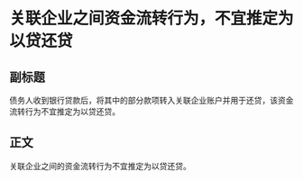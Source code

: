 # 关联企业之间资金流转行为，不宜推定为以贷还贷
## 副标题
债务人收到银行贷款后，将其中的部分款项转入关联企业账户并用于还贷，该资金流转行为不宜推定为以贷还贷。
## 正文
关联企业之间的资金流转行为不宜推定为以贷还贷。